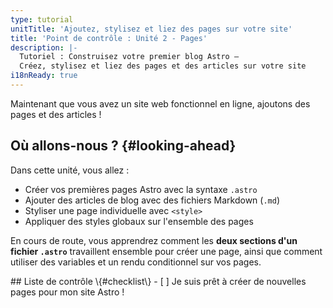 ```yaml
---
type: tutorial
unitTitle: 'Ajoutez, stylisez et liez des pages sur votre site'
title: 'Point de contrôle : Unité 2 - Pages'
description: |-
  Tutoriel : Construisez votre premier blog Astro —
  Créez, stylisez et liez des pages et des articles sur votre site
i18nReady: true
---
```




Maintenant que vous avez un site web fonctionnel en ligne, ajoutons des pages et des articles !

## Où allons-nous ? \{#looking-ahead\}

Dans cette unité, vous allez :
- Créer vos premières pages Astro avec la syntaxe `.astro`
- Ajouter des articles de blog avec des fichiers Markdown (`.md`)
- Styliser une page individuelle avec `<style>` 
- Appliquer des styles globaux sur l'ensemble des pages

En cours de route, vous apprendrez comment les **deux sections d'un fichier `.astro`** travaillent ensemble pour créer une page, ainsi que comment utiliser des variables et un rendu conditionnel sur vos pages.

<Box icon="check-list">
## Liste de contrôle \{#checklist\}

<Checklist>
- [ ] Je suis prêt à créer de nouvelles pages pour mon site Astro !
</Checklist>
</Box>
